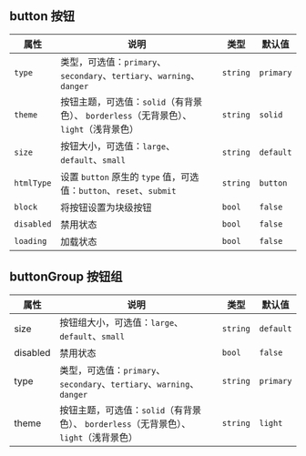 
<Meta title="2_输入类/按钮 Button/API 参考" />

## button 按钮

| 属性       | 说明                                                         | 类型     | 默认值    |
| ---------- | ------------------------------------------------------------ | -------- | --------- |
| `type`     | 类型，可选值：`primary`、`secondary`、`tertiary`、`warning`、 `danger` | `string` | `primary` |
| `theme`    | 按钮主题，可选值：`solid`（有背景色）、 `borderless`（无背景色）、 `light`（浅背景色） | `string` | `solid`   |
| `size`     | 按钮大小，可选值：`large`、`default`、`small`                | `string` | `default` |
| `htmlType` | 设置 `button` 原生的 `type` 值，可选值：`button`、`reset`、`submit` | `string` | `button`  |
| `block`    | 将按钮设置为块级按钮                                         | `bool`   | `false`   |
| `disabled` | 禁用状态                                                     | `bool`   | `false`   |
| `loading`  | 加载状态                                                     | `bool`   | `false`   |

## buttonGroup 按钮组

| 属性     | 说明                                                         | 类型     | 默认值    |
| -------- | ------------------------------------------------------------ | -------- | --------- |
| size     | 按钮组大小，可选值：`large`、`default`、`small`              | `string` | `default` |
| disabled | 禁用状态                                                     | `bool`   | `false`   |
| type     | 类型，可选值：`primary`、`secondary`、`tertiary`、`warning`、 `danger` | `string` | `primary` |
| theme    | 按钮主题，可选值：`solid`（有背景色）、 `borderless`（无背景色）、 `light`（浅背景色） | `string` | `light`   |
